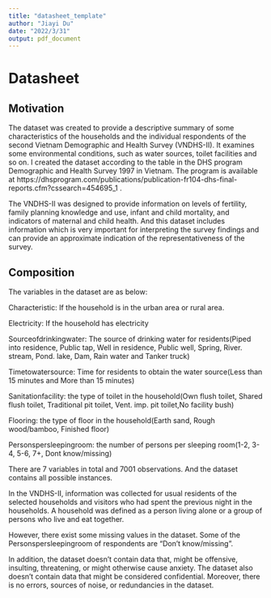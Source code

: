```yaml
---
title: "datasheet_template"
author: "Jiayi Du"
date: "2022/3/31"
output: pdf_document
---
```


# Datasheet

## Motivation

The dataset was created to provide a descriptive summary of some characteristics of the households and the individual respondents of the second Vietnam Demographic and Health Survey (VNDHS-II). It examines some environmental conditions, such as water sources, toilet facilities and so on. I created the dataset according to the table in the DHS program Demographic and Health Survey 1997 in Vietnam. The program is available at https://dhsprogram.com/publications/publication-fr104-dhs-final-reports.cfm?cssearch=454695_1 .

The VNDHS-II was designed to provide information on levels of fertility, family planning knowledge and 
use, infant and child mortality, and indicators of maternal and child health. And this dataset includes information which is very important for interpreting the survey findings and can provide an approximate indication of the representativeness of the survey.


## Composition

The variables in the dataset are as below:

Characteristic: If the household is in the urban area or rural area.

Electricity: If the household has electricity

Sourceofdrinkingwater: The source of drinking water for residents(Piped into residence, Public tap, Well in residence, Public well, Spring, River. stream, Pond. lake, Dam, Rain water and Tanker truck)

Timetowatersource: Time for residents to obtain the water source(Less than 15 minutes and More than 15 minutes)

Sanitationfacility: the type of toilet in the household(Own flush toilet, Shared flush toilet, Traditional pit toilet, Vent. imp. pit toilet,No facility bush)

Flooring: the type of floor in the household(Earth sand, Rough wood/bamboo, Finished floor)

Personspersleepingroom: the number of persons per sleeping room(1-2, 3-4, 5-6, 7+, Dont know/missing)

There are 7 variables in total and 7001 observations. And the dataset contains all possible instances.


In the VNDHS-II, information was collected for usual residents of the selected households and visitors who had spent the previous night in the households. A household was defined as a person living alone or a group of persons who live and eat together.

However, there exist some missing values in the dataset. Some of the Personspersleepingroom of respondents are "Don't know/missing".

In addition, the dataset doesn't contain data that, might be offensive, insulting, threatening, or might otherwise cause anxiety. The dataset also doesn't contain data that might be considered confidential. Moreover, there is no errors, sources of noise, or redundancies in the dataset.

